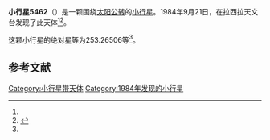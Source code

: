 {{Infobox planet
| bgcolour = #FFFFC0
| name = 5462
| symbol = 
| image = 
| caption = 
| discovery = yes
| discovery_ref = 
| discoverer = {{link-en|亨利·德波鸿诺|Henri Debehogne}}
| discovery_site = [[拉西拉天文台|拉西拉天文台]] 
| discovered = 1984年9月21日
| designations = yes
| mp_name = 
| named_after = 
| alt_names = 1984 SX5/ 1977 SK2 / 1977 TC7 / 1979 FA2 / 1986 EE3
| mp_category = [[主带小行星|主带小行星]]
| orbit_ref = <ref name="a">[http://ssd.jpl.nasa.gov/sbdb.cgi?sstr=5462 5462] {{Wayback|url=http://ssd.jpl.nasa.gov/sbdb.cgi?sstr=5462 |date=20201124020745 }}，小行星數據庫瀏覽器（JPL Small-Body Database Browser）－[[美国国家航空航天局|美国国家航空航天局]]喷气推进实验室</ref>
| epoch = 2456400.5 (2013年4月18日更新)
| aphelion = {{convert|2.5670615|AU|km|3|abbr=on|lk=out}}
| perihelion = {{convert|2.0737225|AU|km|3|abbr=on}}
| semimajor = {{convert|2.3203920|AU|km|3|abbr=on}}
| eccentricity = 0.1063051
| period = 1291.042325 [[日|日]]<br />3.53[[儒略年|儒略年]]
| avg_speed = 
| inclination = 6.51098
| asc_node = 163.17144
| mean_anomaly = 
| arg_peri = 253.26506
| satellites = 
| physical_characteristics = yes
| dimensions = 
| mass = 
| density = 
| surface_grav = 
| escape_velocity = 
| sidereal_day = 
| axial_tilt = 
| pole_ecliptic_lat = 
| pole_ecliptic_lon = 
| albedo = 
| temperatures= 
| temp_name1 = 
| mean_temp_1 = 
| max_temp_1 = 
| temp_name2 = 
| max_temp_2 = 
| spectral_type = 
| abs_magnitude = 253.26506
}}

'''小行星5462'''（{{lang-en|5462}}）是一颗围绕[[太阳|太阳]][[公转|公转]]的[[小行星|小行星]]。1984年9月21日，{{link-en|亨利·德波鸿诺|Henri Debehogne}}在拉西拉天文台发现了此天体<ref name="a" /><ref>{{cite news|title=小行星列表|url=http://cfa-www.harvard.edu/iau/lists/NumberedMPs.txt|accessdate=2013-07-08|newspaper=哈佛大学|archive-date=2008-05-17|archive-url=https://web.archive.org/web/20080517010638/http://cfa-www.harvard.edu/iau/lists/NumberedMPs.txt|dead-url=no}}</ref>。

这颗小行星的[[绝对星等|绝对星等]]为253.26506等<ref name="a" />。

==参考文献==
{{reflist}}
{{Minor Planet Number|[[小行星5461|小行星5461]]|[[小行星5463|小行星5463]]}}

{{小天体}}

[[Category:小行星带天体|Category:小行星带天体]]
[[Category:1984年发现的小行星|Category:1984年发现的小行星]]

{{asteroid-stub}}